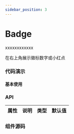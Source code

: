 ```yaml
---
sidebar_position: 3
---
```


# Badge

xxxxxxxxxxxx




在右上角展示徽标数字或小红点

### 代码演示

#### 基本使用

<DemoBlock>
  <Badge color='red'></Badge>
</DemoBlock>

### API

| 属性 | 说明 | 类型 | 默认值 |
| ---- | ---- | ---- | ------ |

### 组件源码
